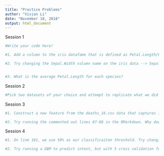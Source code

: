 ```yaml
---
title: "Practice Problems"
author: "Vivian Li"
date: "November 18, 2018"
output: html_document
---
```


Session 1
```r
#Write your code here!

#1. Add a column to the iris datafame that is defined as Petal.Length/Petal.Width; call this column Ratio.

#2. Try changing the Sepal.Width column name on the iris data --> Sepal Width, with a space. 


#3. What is the average Petal.Length for each species?

```

Session 2
```r
#Pick two datasets of your choice and attempt to replicate what we did in the session!
```

Session 3
```r
#1. Construct a new feature from the deaths_16.csv data that captures information we've currently thrown away. To help you, here is the reference guide to the dataset: https://www.cdc.gov/nchs/data/dvs/Multiple_Cause_Record_Layout_2016.pdf and here is a reference website for ICD-10 codes: https://www.icd10data.com/ICD10CM/Codes

#2. Try running the commented out lines 87-88 in the RMarkdown. Why doesn't this work? How could you run a correlation analysis between age and outside factor in death?
```

Session 4
```r
#1. On line 101, we use 50% as our classificaiton threshold. Try changing this so that 25% is our classification threshold, and examine the results. Why might we pick a lower threshold?

#2. Try running a GBM to predict intent, but with 5 cross validation folds and an interaction depth of 1. What does this mean? How does this model perform differently from the one we made?
```

